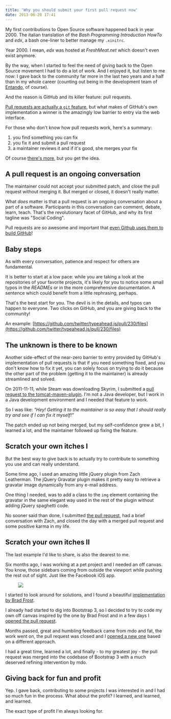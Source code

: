 ```yaml
---
title: 'Why you should submit your first pull request now'
date: 2013-06-28 17:41
---
```



My first contributions to Open Source software happened back in year 2000. The italian translation of the _Bash Programming Introduction HowTo_ and _edx_, a bash one-liner to better manage my `.xinitrc`.

Year 2000. I mean, _edx_ was hosted at _FreshMeat.net_ which doesn't even exist anymore.

By the way, when I started to feel the need of giving back to the Open Source movement I had to do a lot of work.
And I enjoyed it, but listen to me now: I gave back to the community far more in the last two years and a half than in my whole career (counting out being in the development team of [Entando](http://github.com/entando/), of course).

And the reason is GitHub and its killer feature: pull requests.

[Pull requests are actually a `git` feature](https://www.kernel.org/pub/software/scm/git/docs/git-request-pull.html), but what makes of GitHub's own implementation a winner is the amazingly low barrier to entry via the web interface.

For those who don't know how pull requests work, here's a summary:

1. you find something you can fix
2. you fix it and submit a pull request
3. a maintainer reviews it and if it's good, she merges your fix

Of course [there's more](https://help.github.com/categories/63/articles), but you get the idea.

## A pull request is an ongoing conversation

The maintainer could not accept your submitted patch, and close the pull request without merging it. But merged or closed, it doesn't really matter.

What _does_ matter is that a pull request is an ongoing conversation about a part of a software. Participants in this conversation can comment, debate, learn, teach.
That's the revolutionary facet of GitHub, and why its first tagline was "Social Coding".

Pull requests are so awesome and important that [even Github uses them to build GitHub](http://zachholman.com/talk/how-github-uses-github-to-build-github/)!

## Baby steps

As with every conversation, patience and respect for others are fundamental.

It is better to start at a low pace: while you are taking a look at the repositories of your favorite projects, it's likely for you to notice some small typos in the _READMEs_ or in the more comprehensive documentation.
A sentence which could benefit from a little rephrasing, perhaps.

That's the best start for you. The devil is in the details, and typos can happen to everyone.
Two clicks on GitHub, and you are giving back to the community!

An example: [https://github.com/twitter/typeahead.js/pull/230/files](https://github.com/twitter/typeahead.js/pull/230/files)

## The unknown is there to be known

Another side-effect of the near-zero barrier to entry provided by GitHub's implementation of pull requests is that if you need something fixed, and you don't know how to fix it yet, you can solely focus on trying to do it because the other part of the problem (getting it to the maintainer) is already streamlined and solved.

On 2011-11-11, while Steam was downloading Skyrim, I submitted a [pull request to the tomcat-maven-plugin](https://github.com/apache/tomcat-maven-plugin/pull/1).
I'm not a Java developer, but I work in a Java development environment and I needed that feature to work.

So I was like: _"Hey! Getting it to the maintainer is so easy that I should really try and see if I can fix it myself!"_

The patch ended up not being merged, but my self-confidence grew a bit, I learned a lot, and the maintainer followed up fixing the feature.

## Scratch your own itches I

But the best way to give back is to actually try to contribute to something you use and can really understand.

Some time ago, I used an amazing little jQuery plugin from Zach Leatherman.
The jQuery Gravatar plugin makes it pretty easy to retrieve a gravatar image dynamically from any e-mail address.

One thing I needed, was to add a class to the `img` element containing the gravatar in the same elegant way used in the rest of the plugin without adding jQuery spaghetti code.

No sooner said than done, I submitted [the pull request](https://github.com/zachleat/jQuery-Gravatar/pull/4), had a brief conversation with Zach, and closed the day with a merged pull request and some positive karma in my life.

## Scratch your own itches II

The last example I'd like to share, is also the dearest to me.

Six months ago, I was working at a pet project and I needed an off canvas. You know, those sidebars coming from outside the viewport while pushing the rest out of sight. Just like the Facebook iOS app.

<Figure>

![](../assets/images/posts/2013-06-28-why-you-should-submit-your-first-pull-request-now/facebook-ios-app.png)

</Figure>

I started to look around for solutions, and I found a beautiful [implementation by Brad Frost](http://codepen.io/bradfrost/full/GybaF).

I already had started to dig into Bootstrap 3, so I decided to try to code my own off canvas inspired by the one by Brad Frost and in a few days I [opened the pull request](https://github.com/twbs/bootstrap/pull/6565).

Months passed, great and humbling feedback came from mdo and fat, the work went on, the pull request was closed and I [opened a new one](https://github.com/twbs/bootstrap/pull/7799) based on a different approach.

I had a great time, learned a lot, and finally - to my greatest joy - the pull request was merged into the codebase of Bootstrap 3 with a much deserved refining intervention by mdo.

## Giving back for fun and profit

Yep. I gave back, contributing to some projects I was interested in and I had so much fun in the process.
What about the profit? I learned, and learned, and learned.

The exact type of profit I'm always looking for.
